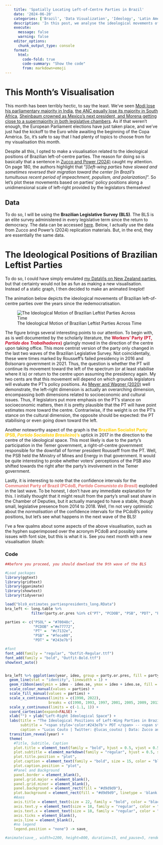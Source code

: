 ```yaml
---
    title: 'Spatially Locating Left-of-Centre Parties in Brazil'
    date: '2024-06-20'
    categories: ['Brazil', 'Data Visualization', 'Ideology', 'Latin America']
    description: 'In this post, we analyse the ideological movements of Brazilian leftist parties over the years'
    execute: 
      message: false
      warning: false
    editor_options: 
      chunk_output_type: console
    format:
      html:
        code-fold: true
        code-summary: "Show the code"
        from: markdown+emoji
---
```


# This Month's Visualisation

This month has been terribly hectic, to say the least. We've seen [Modi lose his parliamentary majority in India](https://www.ft.com/content/f03ee739-052e-41b0-9252-e8cc2a42af1c), [the ANC equally lose its majority in South Africa](https://goodauthority.org/news/south-africa-2024-election-anc-ramaphosa-zuma-unity-government/), [Sheinbaum crowned as Mexico's next president, and Morena getting close to a supermajority in both legislative chambers](https://americasquarterly.org/article/how-claudia-sheinbaum-will-be-different-from-amlo/). As if that weren't enough, the European Parliament elections have just taken place, and we've just had the kickoff to the Euro while awaiting the beginning of the Copa América. So, it's safe to say that I had plenty of topics to choose from for my visualisation this month.

Despite all this, I opted to make a visualisation related to the ideological positions of Brazilian left-of-centre parties. The reason for doing so is basically that a sentence in [Zucco and Power (2024)](https://www.cambridge.org/core/journals/latin-american-politics-and-society/article/ideology-of-brazilian-parties-and-presidents-a-research-note-on-coalitional-presidentialism-under-stress/FAF5489B3E01D39A16DBB4971458AD48) caught my attention. On page 180, the authors highlight that "*\[l\]eft-wing parties have slowed and sometimes reversed their migration toward the center \[in Brazil's tumultuous recent period of impeachment, populism, and polarization\]*". So let's plot these movements based on parties' policy positions along a unidimensional scale of left-right provided by the legislators themselves!

::: callout-note
## Data

To do so, I will be using the **Brazilian Legislative Survey (BLS)**. The BLS is an elite survey administered in every legislative term since the return to democracy. The data can be accessed [here](https://dataverse.harvard.edu/dataset.xhtml?persistentId=doi:10.7910/DVN/WM9IZ8). Below, I actually use the data from Zucco and Power's (2024) replication materials. But, in the end, they are essentially the same data.
:::

# The Ideological Positions of Brazilian Leftist Parties

To do so, I could have simply emulated [my DataVis on New Zealand parties](https://lucascoutoz.netlify.app/posts/d2024_4/nz-parties), but that certainty would not be as fun as making a new visualisation. Instead of a static graph, I then decided to make an animated lineplot!

The animation below depicts the ideological movements of Brazilian left-of-centre parties over the years since the redemocratisation.

![The Ideological Motion of Brazilian Leftist Parties Across Time](BRA_LEFT.gif)

The figure brings several interesting points to our attention. To begin with, as is well documented by the scholarly literature, the [ **Workers' Party (PT, *Partido dos Trabalhadores*)**]{style="color:#c7132e"} glaringly moved in the direction of the centre upon taking office. This more centrist version of the party only changed in the last two waves of the Brazilian Legislative Survey. Not coincidentally, these were times marked by Rousseff's failed presidency in 2016 and Bolsonaro government in 2021. Thus, the question is whether the PT will continue its movement toward the left of the spectrum (or at least stabilise where it is) or return to the centre upon assuming the presidency again. My two cents are that this movement will depend on which grounds legislators will evaluate the PT's policy positions. As [Meyer and Wagner (2020)](https://journals.sagepub.com/doi/full/10.1177/1354068818806679) well demonstrate, the left-right dimension is actually an overarching dimension, encompassing both dimensions related to socioeconomic and cultural issues. Thus, if legislators put more emphasis on the PT's stance on socioeconomic matters, then it is pretty plausible that the PT will have point estimates more toward the centre. Contrariwise, if the weight is on the PT's stance on the cultural dimension, the opposite should be expected: the PT stabilising or even going down toward the left.

Another noteworthy aspect of the graph is the <span style='color:#fece00'>**Brazilian Socialist Party (PSB, *Partido Socialista Brasileiro*)'s**</span> uptick in 2017 in the direction to the centre of the ideological space. This most likely is due to the party's participation in the Temer government, a right-of-centre government responsible for the downfall of former president Rousseff from the PT. Well, the PSB held the Ministry of Mines and Energy in that government. It would be quite interesting to probe whether voters' perceptions of the PSB also shifted towards the right after the party's involvement in the Temer government.

Lastly, it is interesting to note that the confidence intervals for the [**Communist Party of Brazil (PCdoB, *Partido Comunista do Brasil*)**]{style="color:#e77772"} exploded in the last wave. To be honest, I don't have any immediate explanation for this. I initially thought that it might result from the party's small seat share in the Chamber of Deputies, but it actually managed to have a stable, though small, legislative presence from 2014 to 2018. Well, I'm not very optimistic about the *normalisation* of the confidence intervals for the PCdoB's policy positions, but let's see what happens in the next wave of the BLS!

I've a few qualms about some aspects of the above visualisation, such as the hyphen superimposed over the acronym PCdoB and possibly some issues with font size, but this is what it is. See you next month with a new visualisation :blush:

### Code

```r
##before you proceed, you should download the 9th wave of the BLS

#Load packages
library(ggtext)
library(gridtext)
library(gganimate)
library(showtext)
library(tidyverse)

load("bls9_estimates_partiespresidents_long.RData")
bra_left <- long.table %>%
            filter(party.or.pres %in% c("PT", "PCDOB", "PSB", "PDT", "PSOL"))

parties <- c("PSOL" = "#70048c",
             "PCDOB" ="#e77772",
             "PT" =  "#c7132e",
             "PSB" = "#fece00",
             "PDT" = "#243e7b")

#font
font_add(family = "regular", "Outfit-Regular.ttf")
font_add(family = "bold", "Outfit-Bold.ttf")
showtext_auto() 


bra_left %>% ggplot(aes(year, ideo, group = party.or.pres, fill = party.or.pres, colour = party.or.pres)) +
  geom_line(stat = "identity", linewidth = 1) +
  geom_ribbon(aes(ymin = ideo - ideo.se, ymax = ideo + ideo.se, fill = party.or.pres, colour = party.or.pres), alpha = 0.6) +
  scale_colour_manual(values = parties) +
  scale_fill_manual(values = parties) +
  scale_x_continuous(limits = c(1990, 2022),
                    breaks = c(1990, 1993, 1997, 2001, 2005, 2009, 2013, 2017, 2021)) +
  scale_y_continuous(limits = c(-1.1, 1)) +
  coord_cartesian(expand=FALSE) +
  xlab("") + ylab("Left-Right Ideological Space") +
  labs(title = "The Ideological Positions of Left-Wing Parties in Brazil",
       subtitle = "<span style='color:#243e7b'> PDT </span> -- <span style='color:#cba500'> PSB </span> -- <span style='color:#c7132e'> PT </span> --  <span style='color:#e77772'>   PCdoB                </span>       --   <span style='color:#70048c'> PSOL </span>",
       caption = "Lucas Couto | Twitter: @lucas_coutoz | Data: Zucco and Power (2024)") +
  transition_reveal(year) +
  theme(
    #Title, Subtitle, Caption
    plot.title = element_text(family = "bold", hjust = 0.5, vjust = 0.5, size = 30, color = "black"),
    plot.subtitle = element_markdown(family = "regular", hjust = 0.5, size = 25, color = "black"),
    plot.title.position = "plot",
    plot.caption = element_text(family = "bold", size = 15, color = "black", hjust = 1),
    plot.caption.position = "plot",
    #Panel and Background
    panel.border = element_blank(),
    panel.grid.major = element_blank(),
    panel.grid.minor = element_blank(),
    panel.background = element_rect(fill = "#d9d9d9"),
    plot.background = element_rect(fill = "#d9d9d9", linetype = 'blank'),
    #Axes
    axis.title = element_text(size = 22, family = "bold", color = "black"),
    axis.text.y = element_text(size = 18, family = "regular", color = "black"),
    axis.text.x = element_text(size = 18, family = "regular", color = "black"),
    axis.ticks = element_blank(),
    axis.line = element_blank(),
    #no legend
    legend.position = "none") -> save_

#animate(save_, width=1200, height=800, duration=15, end_pause=5, renderer=file_renderer(dir="anim_img/"))


```
